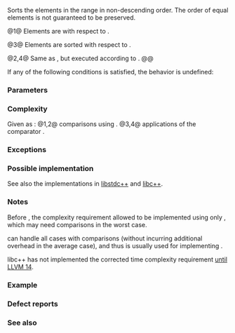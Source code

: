 {{cpp/title|sort}}
{{cpp/algorithm/navbar}}
{{dcl begin}}
{{dcl header|algorithm}}
{{dcl|num=1|notes={{mark constexpr since c++20}}|
template&lt; class RandomIt &gt;
void sort( RandomIt first, RandomIt last );
}}
{{dcl|num=2|since=c++17|
template&lt; class ExecutionPolicy, class RandomIt &gt;
void sort( ExecutionPolicy&amp;&amp; policy,
           RandomIt first, RandomIt last );
}}
{{dcl|num=3|notes={{mark constexpr since c++20}}|
template&lt; class RandomIt, class Compare &gt;
void sort( RandomIt first, RandomIt last, Compare comp );
}}
{{dcl|num=4|since=c++17|
template&lt; class ExecutionPolicy, class RandomIt, class Compare &gt;
void sort( ExecutionPolicy&amp;&amp; policy,
           RandomIt first, RandomIt last, Compare comp );
}}
{{dcl end}}

Sorts the elements in the range {{range|first|last}} in non-descending order. The order of equal elements is not guaranteed to be preserved.

@1@ Elements are {{rlp|/#Requirements|sorted}} with respect to {{rev inl|until=c++20|{{c/core|operator&lt;}}}}{{rev inl|since=c++20|{{c|std::less{}&lt;!----&gt;}}}}.

@3@ Elements are sorted with respect to {{c|comp}}.

@2,4@ Same as {{v|1,3}}, but executed according to {{c|policy}}.
@@ {{cpp/algorithm/parallel overload precondition|plural=yes}}

If any of the following conditions is satisfied, the behavior is undefined:
{{rev begin}}
{{rev|until=c++11|
* The type of {{c|*first}} is not {{named req|Swappable}}.
}}
{{rev|since=c++11|
* {{tt|RandomIt}} is not {{named req|ValueSwappable}}.
* The type of {{c|*first}} is not {{named req|MoveConstructible}}.
* The type of {{c|*first}} is not {{named req|MoveAssignable}}.
}}
{{rev end}}

===Parameters===
{{par begin}}
{{par|first, last|the range of elements to sort}}
{{par exec pol}}
{{par cmp ord|comp|p1=RandomIt}}
{{par hreq}}
{{par req named|RandomIt|RandomAccessIterator}}
{{par req named|Compare|Compare}}
{{par end}}

===Complexity===
Given {{mathjax-or|\(\scriptsize N\)|N}} as {{c|last - first}}:
@1,2@ {{mathjax-or|\(\scriptsize O(N \cdot \log(N))\)|O(N·log(N))}} comparisons using {{rev inl|until=c++20|{{c/core|operator&lt;}}}}{{rev inl|since=c++20|{{c|std::less{}&lt;!----&gt;}}}}.
@3,4@ {{mathjax-or|\(\scriptsize O(N \cdot \log(N))\)|O(N·log(N))}} applications of the comparator {{c|comp}}.

===Exceptions===
{{cpp/algorithm/parallel exceptions reporting behavior|singular=no}}

===Possible implementation===
See also the implementations in [https://github.com/gcc-mirror/gcc/blob/d9375e490072d1aae73a93949aa158fcd2a27018/libstdc%2B%2B-v3/include/bits/stl_algo.h#L1950 libstdc++] and [https://github.com/llvm/llvm-project/blob/e7fc254875ca9e82b899d5354fae9b5b779ff485/libcxx/include/__algorithm/sort.h#L264 libc++].

===Notes===
Before {{wg21|LWG713}}, the complexity requirement allowed {{tt|sort()}} to be implemented using only {{enwiki|Quicksort}}, which may need {{mathjax-or|\(\scriptsize O(N^2)\)|O(N{{su|p=2}})}} comparisons in the worst case.

{{enwiki|Introsort}} can handle all cases with {{mathjax-or|\(\scriptsize O(N \cdot \log(N))\)|O(N·log(N))}} comparisons (without incurring additional overhead in the average case), and thus is usually used for implementing {{tt|sort()}}.

libc++ has not implemented the corrected time complexity requirement [https://reviews.llvm.org/D113413 until LLVM 14].

===Example===
{{example
|
|code=
#include &lt;algorithm&gt;
#include &lt;array&gt;
#include &lt;functional&gt;
#include &lt;iostream&gt;
#include &lt;string_view&gt;

int main()
{
    std::array&lt;int, 10&gt; s{5, 7, 4, 2, 8, 6, 1, 9, 0, 3};
    
    auto print = [&amp;s](std::string_view const rem)
    {
        for (auto a : s)
            std::cout &lt;&lt; a &lt;&lt; ' ';
        std::cout &lt;&lt; ": " &lt;&lt; rem &lt;&lt; '\n';
    };
    
    std::sort(s.begin(), s.end());
    print("sorted with the default operator&lt;");
    
    std::sort(s.begin(), s.end(), std::greater&lt;int&gt;());
    print("sorted with the standard library compare function object");
    
    struct
    {
        bool operator()(int a, int b) const { return a &lt; b; }
    }
    customLess;
    
    std::sort(s.begin(), s.end(), customLess);
    print("sorted with a custom function object");
    
    std::sort(s.begin(), s.end(), [](int a, int b)
                                  {
                                      return a &gt; b;
                                  });
    print("sorted with a lambda expression");
}
|output=
0 1 2 3 4 5 6 7 8 9 : sorted with the default operator&lt;
9 8 7 6 5 4 3 2 1 0 : sorted with the standard library compare function object
0 1 2 3 4 5 6 7 8 9 : sorted with a custom function object
9 8 7 6 5 4 3 2 1 0 : sorted with a lambda expression
}}

===Defect reports===
{{dr list begin}}
{{dr list item|wg=lwg|dr=713|std=C++98|before=the {{mathjax-or|\(\scriptsize O(N \cdot \log(N))\)|O(N·log(N))}} time complexity was only required on the average|after=it is required for the worst case}}
{{dr list end}}

===See also===
{{dsc begin}}
{{dsc inc|cpp/algorithm/dsc partial_sort}}
{{dsc inc|cpp/algorithm/dsc stable_sort}}
{{dsc inc|cpp/algorithm/ranges/dsc sort}}
{{dsc end}}

{{langlinks|de|es|fr|it|ja|pt|ru|zh}}
